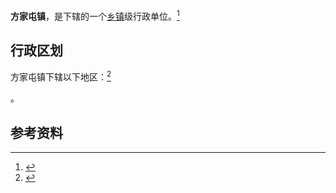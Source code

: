 {{中国乡级行政区|21/01/23/103/000}}

'''方家屯镇'''，是{{PRC admin/fullname|21/01/23/103/000|3}}下辖的一个[[乡镇|乡镇]]级行政单位。<ref>{{PRC admin/ref sgc|{{PRC admin/parent|21/01/23/103/000}}}}</ref>

== 行政区划 ==

方家屯镇下辖以下地区：<ref>{{PRC admin/ref sgc|21/01/23/103/000}}</ref>

{{PRC admin/children|21/01/23/103/000}}。

== 参考资料 ==

{{reflist}}

{{行政区划小作品}}
{{PRC admin/navcat|21/01/23/103/000}}